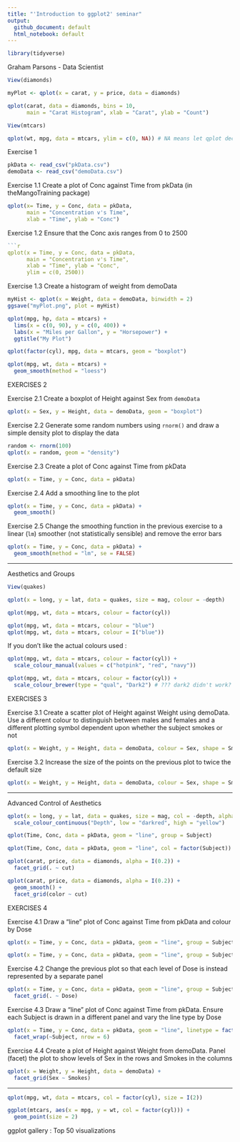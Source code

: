 ```yaml
---
title: "'Introduction to ggplot2' seminar"
output:
  github_document: default
  html_notebook: default
---
```


```r
library(tidyverse)
```

Graham Parsons - Data Scientist

```r
View(diamonds)
```

```r
myPlot <- qplot(x = carat, y = price, data = diamonds)
```

```r
qplot(carat, data = diamonds, bins = 10,
      main = "Carat Histogram", xlab = "Carat", ylab = "Count")
```

```r
View(mtcars)
```

```r
qplot(wt, mpg, data = mtcars, ylim = c(0, NA)) # NA means let qplot decide the upper limit
```

Exercise 1

```r
pkData <- read_csv("pkData.csv")
demoData <- read_csv("demoData.csv")
```

Exercise 1.1
Create a plot of Conc against Time from pkData (in theMangoTraining package)
```r
qplot(x= Time, y = Conc, data = pkData,
      main = "Concentration v's Time",
      xlab = "Time", ylab = "Conc")
```

Exercise 1.2
Ensure that the Conc axis ranges from 0 to 2500
```r
```r
qplot(x = Time, y = Conc, data = pkData,
      main = "Concentration v's Time",
      xlab = "Time", ylab = "Conc",
      ylim = c(0, 2500))
```

Exercise 1.3
Create a histogram of weight from demoData
```r
myHist <- qplot(x = Weight, data = demoData, binwidth = 2)
ggsave("myPlot.png", plot = myHist)
```

```r
qplot(mpg, hp, data = mtcars) +
  lims(x = c(0, 90), y = c(0, 400)) +
  labs(x = "Miles per Gallon", y = "Horsepower") +
  ggtitle("My Plot")
```

```r
qplot(factor(cyl), mpg, data = mtcars, geom = "boxplot")
```

```r
qplot(mpg, wt, data = mtcars) +
  geom_smooth(method = "loess")
```


EXERCISES 2

Exercise 2.1
Create a boxplot of Height against Sex from `demoData`

```r
qplot(x = Sex, y = Height, data = demoData, geom = "boxplot")
```

Exercise 2.2
Generate some random numbers using `rnorm()` and draw a simple density plot to display the data

```r
random <- rnorm(100)
qplot(x = random, geom = "density")
```

Exercise 2.3
Create a plot of Conc against Time from pkData
```r
qplot(x = Time, y = Conc, data = pkData)
```

Exercise 2.4
Add a smoothing line to the plot
```r
qplot(x = Time, y = Conc, data = pkData) +
  geom_smooth()
```

Exercise 2.5
Change the smoothing function in the previous exercise to a linear (`lm`) smoother (not statistically sensible) and remove the error bars

```r
qplot(x = Time, y = Conc, data = pkData) +
  geom_smooth(method = "lm", se = FALSE)
```

---

Aesthetics and Groups

```r
View(quakes)
```

```r
qplot(x = long, y = lat, data = quakes, size = mag, colour = -depth)
```

```r
qplot(mpg, wt, data = mtcars, colour = factor(cyl))
```

```r
qplot(mpg, wt, data = mtcars, colour = "blue")
qplot(mpg, wt, data = mtcars, colour = I("blue"))
```

If you don't like the actual colours used :

```r
qplot(mpg, wt, data = mtcars, colour = factor(cyl)) +
  scale_colour_manual(values = c("hotpink", "red", "navy"))

qplot(mpg, wt, data = mtcars, colour = factor(cyl)) +
  scale_colour_brewer(type = "qual", "Dark2") # ??? dark2 didn't work?
```


EXERCISES 3

Exercise 3.1
Create a scatter plot of Height against Weight using demoData. Use a different colour to distinguish between males and females and a different plotting symbol dependent upon whether the subject smokes or not

```r
qplot(x = Weight, y = Height, data = demoData, colour = Sex, shape = Smokes)
```


Exercise 3.2
Increase the size of the points on the previous plot to twice the default size
```r
qplot(x = Weight, y = Height, data = demoData, colour = Sex, shape = Smokes, size = I(2))
```

---

Advanced Control of Aesthetics

```r
qplot(x = long, y = lat, data = quakes, size = mag, col = -depth, alpha = I(0.2)) +
  scale_colour_continuous("Depth", low = "darkred", high = "yellow")
```

```r
qplot(Time, Conc, data = pkData, geom = "line", group = Subject)

qplot(Time, Conc, data = pkData, geom = "line", col = factor(Subject))
```

```r
qplot(carat, price, data = diamonds, alpha = I(0.2)) +
  facet_grid(. ~ cut)

qplot(carat, price, data = diamonds, alpha = I(0.2)) +
  geom_smooth() +
  facet_grid(color ~ cut)
```


EXERCISES 4

Exercise 4.1
Draw a "line" plot of Conc against Time from pkData and colour by Dose

```r
qplot(x = Time, y = Conc, data = pkData, geom = "line", group = Subject, colour = Dose)

qplot(x = Time, y = Conc, data = pkData, geom = "line", group = Subject, colour = factor(Dose))
```

Exercise 4.2
Change the previous plot so that each level of Dose is instead represented by a separate panel

```r
qplot(x = Time, y = Conc, data = pkData, geom = "line", group = Subject) +
  facet_grid(. ~ Dose)
```


Exercise 4.3
Draw a "line" plot of Conc against Time from pkData. Ensure each Subject is drawn in a different panel and vary the line type by Dose

```r
qplot(x = Time, y = Conc, data = pkData, geom = "line", linetype = factor(Dose)) +
  facet_wrap(~Subject, nrow = 6)
```

Exercise 4.4
Create a plot of Height against Weight from demoData. Panel (facet) the plot to show levels of Sex in the rows and Smokes in the columns

```r
qplot(x = Weight, y = Height, data = demoData) +
  facet_grid(Sex ~ Smokes)
```


---

```r
qplot(mpg, wt, data = mtcars, col = factor(cyl), size = I(2))

ggplot(mtcars, aes(x = mpg, y = wt, col = factor(cyl))) +
  geom_point(size = 2)
```


ggplot gallery : Top 50 visualizations

